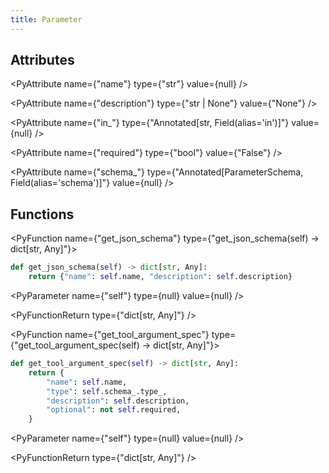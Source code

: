 ```yaml
---
title: Parameter
---
```


## Attributes

<PyAttribute name={"name"} type={"str"} value={null} />

<PyAttribute name={"description"} type={"str | None"} value={"None"} />

<PyAttribute
  name={"in_"}
  type={"Annotated[str, Field(alias='in')]"}
  value={null}
/>

<PyAttribute name={"required"} type={"bool"} value={"False"} />

<PyAttribute
  name={"schema_"}
  type={"Annotated[ParameterSchema, Field(alias='schema')]"}
  value={null}
/>

## Functions

<PyFunction name={"get_json_schema"} type={"get_json_schema(self) -> dict[str, Any]"}>

<PySourceCode >

```python
def get_json_schema(self) -> dict[str, Any]:
    return {"name": self.name, "description": self.description}
```

</PySourceCode>

<div >

<PyParameter name={"self"} type={null} value={null} />

</div>

<PyFunctionReturn type={"dict[str, Any]"} />

</PyFunction>

<PyFunction name={"get_tool_argument_spec"} type={"get_tool_argument_spec(self) -> dict[str, Any]"}>

<PySourceCode >

```python
def get_tool_argument_spec(self) -> dict[str, Any]:
    return {
        "name": self.name,
        "type": self.schema_.type_,
        "description": self.description,
        "optional": not self.required,
    }
```

</PySourceCode>

<div >

<PyParameter name={"self"} type={null} value={null} />

</div>

<PyFunctionReturn type={"dict[str, Any]"} />

</PyFunction>
